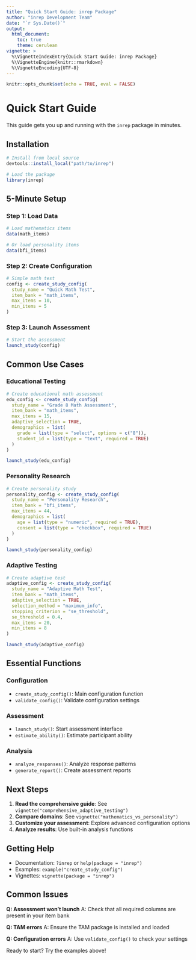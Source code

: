 ```yaml
---
title: "Quick Start Guide: inrep Package"
author: "inrep Development Team"
date: "`r Sys.Date()`"
output: 
  html_document:
    toc: true
    theme: cerulean
vignette: >
  %\VignetteIndexEntry{Quick Start Guide: inrep Package}
  %\VignetteEngine{knitr::rmarkdown}
  %\VignetteEncoding{UTF-8}
---
```


```r
knitr::opts_chunk$set(echo = TRUE, eval = FALSE)
```

# Quick Start Guide

This guide gets you up and running with the `inrep` package in minutes.

## Installation

```r
# Install from local source
devtools::install_local("path/to/inrep")

# Load the package
library(inrep)
```

## 5-Minute Setup

### Step 1: Load Data

```r
# Load mathematics items
data(math_items)

# Or load personality items
data(bfi_items)
```

### Step 2: Create Configuration

```r
# Simple math test
config <- create_study_config(
  study_name = "Quick Math Test",
  item_bank = "math_items",
  max_items = 10,
  min_items = 5
)
```

### Step 3: Launch Assessment

```r
# Start the assessment
launch_study(config)
```

## Common Use Cases

### Educational Testing

```r
# Create educational math assessment
edu_config <- create_study_config(
  study_name = "Grade 8 Math Assessment",
  item_bank = "math_items",
  max_items = 15,
  adaptive_selection = TRUE,
  demographics = list(
    grade = list(type = "select", options = c("8")),
    student_id = list(type = "text", required = TRUE)
  )
)

launch_study(edu_config)
```

### Personality Research

```r
# Create personality study
personality_config <- create_study_config(
  study_name = "Personality Research",
  item_bank = "bfi_items",
  max_items = 44,
  demographics = list(
    age = list(type = "numeric", required = TRUE),
    consent = list(type = "checkbox", required = TRUE)
  )
)

launch_study(personality_config)
```

### Adaptive Testing

```r
# Create adaptive test
adaptive_config <- create_study_config(
  study_name = "Adaptive Math Test",
  item_bank = "math_items",
  adaptive_selection = TRUE,
  selection_method = "maximum_info",
  stopping_criterion = "se_threshold",
  se_threshold = 0.4,
  max_items = 20,
  min_items = 8
)

launch_study(adaptive_config)
```

## Essential Functions

### Configuration
- `create_study_config()`: Main configuration function
- `validate_config()`: Validate configuration settings

### Assessment
- `launch_study()`: Start assessment interface
- `estimate_ability()`: Estimate participant ability

### Analysis
- `analyze_responses()`: Analyze response patterns
- `generate_report()`: Create assessment reports

## Next Steps

1. **Read the comprehensive guide**: See `vignette("comprehensive_adaptive_testing")`
2. **Compare domains**: See `vignette("mathematics_vs_personality")`
3. **Customize your assessment**: Explore advanced configuration options
4. **Analyze results**: Use built-in analysis functions

## Getting Help

- Documentation: `?inrep` or `help(package = "inrep")`
- Examples: `example("create_study_config")`
- Vignettes: `vignette(package = "inrep")`

## Common Issues

**Q: Assessment won't launch**
A: Check that all required columns are present in your item bank

**Q: TAM errors**
A: Ensure the TAM package is installed and loaded

**Q: Configuration errors**
A: Use `validate_config()` to check your settings

Ready to start? Try the examples above!
